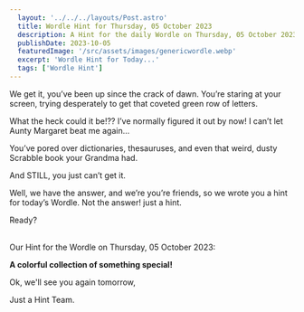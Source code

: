 ```yaml
---
  layout: '../../../layouts/Post.astro'
  title: Wordle Hint for Thursday, 05 October 2023
  description: A Hint for the daily Wordle on Thursday, 05 October 2023
  publishDate: 2023-10-05
  featuredImage: '/src/assets/images/genericwordle.webp'
  excerpt: 'Wordle Hint for Today...'
  tags: ['Wordle Hint']
---
```


  We get it, you’ve been up since the crack of dawn. You’re staring at your screen, trying desperately to get that coveted green row of letters. 

  What the heck could it be!??
  I’ve normally figured it out by now!
  I can’t let Aunty Margaret beat me again… 

  You’ve pored over dictionaries, thesauruses, and even that weird, dusty Scrabble book your Grandma had.

  And STILL, you just can’t get it. 

  Well, we have the answer, and we’re you’re friends, so we wrote you a hint for today’s Wordle.
  Not the answer! just a hint. 

  Ready?<br /><br />

  Our Hint for the Wordle on Thursday, 05 October 2023:

  **A colorful collection of something special!**

  Ok, we'll see you again tomorrow, 

  Just a Hint Team.
  